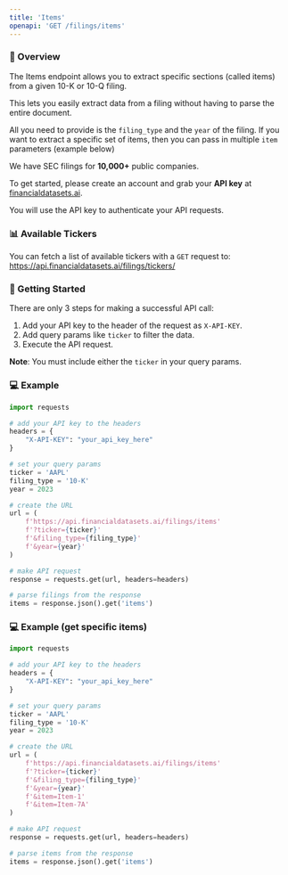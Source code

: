 ```yaml
---
title: 'Items'
openapi: 'GET /filings/items'
---
```


### 👋  Overview
The Items endpoint allows you to extract specific sections (called items) from a given 10-K or 10-Q filing.

This lets you easily extract data from a filing without having to parse the entire document.

All you need to provide is the `filing_type` and the `year` of the filing.  If you want to extract a specific set of items, then you can pass in multiple `item` parameters (example below)

We have SEC filings for <b>10,000+</b> public companies.

To get started, please create an account and grab your <b>API key</b> at [financialdatasets.ai](https://financialdatasets.ai).

You will use the API key to authenticate your API requests.

### 📊 Available Tickers
You can fetch a list of available tickers with a `GET` request to:
https://api.financialdatasets.ai/filings/tickers/

###  🚀  Getting Started
There are only 3 steps for making a successful API call:
1. Add your API key to the header of the request as `X-API-KEY`.
2. Add query params like `ticker` to filter the data.
3. Execute the API request.

**Note**: You must include either the `ticker` in your query params.

### 💻  Example

```python Filings
import requests

# add your API key to the headers
headers = {
    "X-API-KEY": "your_api_key_here"
}

# set your query params
ticker = 'AAPL'
filing_type = '10-K'
year = 2023

# create the URL
url = (
    f'https://api.financialdatasets.ai/filings/items'
    f'?ticker={ticker}'
    f'&filing_type={filing_type}'
    f'&year={year}'
)

# make API request
response = requests.get(url, headers=headers)

# parse filings from the response
items = response.json().get('items')
```

### 💻  Example (get specific items)

```python Filings
import requests

# add your API key to the headers
headers = {
    "X-API-KEY": "your_api_key_here"
}

# set your query params
ticker = 'AAPL'
filing_type = '10-K'
year = 2023

# create the URL
url = (
    f'https://api.financialdatasets.ai/filings/items'
    f'?ticker={ticker}'
    f'&filing_type={filing_type}'
    f'&year={year}'
    f'&item=Item-1'
    f'&item=Item-7A'
)

# make API request
response = requests.get(url, headers=headers)

# parse items from the response
items = response.json().get('items')
```
